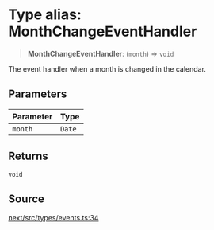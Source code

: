 # Type alias: MonthChangeEventHandler

> **MonthChangeEventHandler**: (`month`) => `void`

The event handler when a month is changed in the calendar.

## Parameters

| Parameter | Type |
| :------ | :------ |
| `month` | `Date` |

## Returns

`void`

## Source

[next/src/types/events.ts:34](https://github.com/gpbl/react-day-picker/blob/56bfb649e/next/src/types/events.ts#L34)
